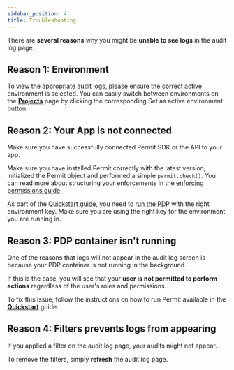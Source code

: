 ```yaml
---
sidebar_position: 4
title: Troubleshooting
---
```



There are **several reasons** why you might be **unable to see logs** in the audit log page.

## Reason 1: Environment

To view the appropriate audit logs, please ensure the correct active environment is selected. You can easily switch between environments on the
**[Projects](https://app.permit.io/projects)** page by clicking the corresponding Set as active environment button.

## Reason 2: Your App is not connected

Make sure you have successfully connected Permit SDK or the API to your app.

Make sure you have installed Permit correctly with the latest version, initialized the Permit object and performed a simple `permit.check()`.
You can read more about structuring your enforcements in the [enforcing permissions guide](/how-to/enforce-permissions/check).

As part of the [Quickstart guide](/overview/glossary), you need to [run the PDP](/overview/connecting-your-app#1-pull-our-pdp-container-from-docker-hub) with the right environment key. Make sure you are using the right key for the environment
you are running in.

## Reason 3: PDP container isn't running

One of the reasons that logs will not appear in the audit log screen is because your PDP container is not running in the background.

If this is the case, you will see that your **user is not permitted to perform actions** regardless of the user's roles and permissions.

To fix this issue, follow the instructions on how to run Permit available in the **[Quickstart](/overview/glossary)** guide.

## Reason 4: Filters prevents logs from appearing

If you applied a filter on the audit log page, your audits might not appear.

To remove the filters, simply **refresh** the audit log page.
